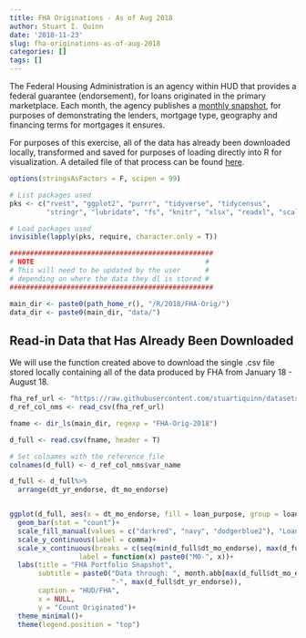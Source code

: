 ```yaml
---
title: FHA Originations - As of Aug 2018
author: Stuart I. Quinn
date: '2018-11-23'
slug: fha-originations-as-of-aug-2018
categories: []
tags: []
---
```


The Federal Housing Administration is an agency within HUD that provides a federal guarantee (endorsement), for loans originated in the primary marketplace. Each month, the agency publishes a [monthly snapshot][1], for purposes of demonstrating the lenders, mortgage type, geography and financing terms for mortgages it ensures. 

For purposes of this exercise, all of the data has already been downloaded locally, transformed and saved for purposes of loading directly into R for visualization. A detailed file of that process can be found [here][2]. 

```r

options(stringsAsFactors = F, scipen = 99)

# List packages used
pks <- c("rvest", "ggplot2", "purrr", "tidyverse", "tidycensus",
         "stringr", "lubridate", "fs", "knitr", "xlsx", "readxl", "scales")

# Load packages used
invisible(lapply(pks, require, character.only = T))

##################################################
# NOTE                                          #
# This will need to be updated by the user      #
# depending on where the data they dl is stored #
##################################################

main_dir <- paste0(path_home_r(), "/R/2018/FHA-Orig/")
data_dir <- paste0(main_dir, "data/")


```

## Read-in Data that Has Already Been Downloaded

We will use the function created above to download the single .csv file stored locally containing all of the data produced by FHA from January 18 - August 18. 

```r


fha_ref_url <- "https://raw.githubusercontent.com/stuartiquinn/datasets/master/fha_originations/ref_file/1_ref_var_definitions.csv"
d_ref_col_nms <- read_csv(fha_ref_url)

fname <- dir_ls(main_dir, regexp = "FHA-Orig-2018")

d_full <- read.csv(fname, header = T)

# Set colnames with the reference file
colnames(d_full) <- d_ref_col_nms$var_name

d_full <- d_full%>%
  arrange(dt_yr_endorse, dt_mo_endorse)



```


```r

ggplot(d_full, aes(x = dt_mo_endorse, fill = loan_purpose, group = loan_purpose))+
  geom_bar(stat = "count")+
  scale_fill_manual(values = c("darkred", "navy", "dodgerblue2"), "Loan Purpose")+
  scale_y_continuous(label = comma)+
  scale_x_continuous(breaks = c(seq(min(d_full$dt_mo_endorse), max(d_full$dt_mo_endorse), 1)),
                 label = function(x) paste0("MO-", x))+
  labs(title = "FHA Portfolio Snapshot",
       subtitle = paste0("Data through: ", month.abb[max(d_full$dt_mo_endorse)],
                         "-", max(d_full$dt_yr_endorse)),
       caption = "HUD/FHA",
       x = NULL,
       y = "Count Originated")+
  theme_minimal()+
  theme(legend.position = "top")

```

[1]: https://www.hud.gov/program_offices/housing/rmra/oe/rpts/sfsnap/sfsnap
[2]: https://raw.githubusercontent.com/stuartiquinn/datasets/master/fha_originations/1.1_fha_dl_write_monthly_snapshot.R